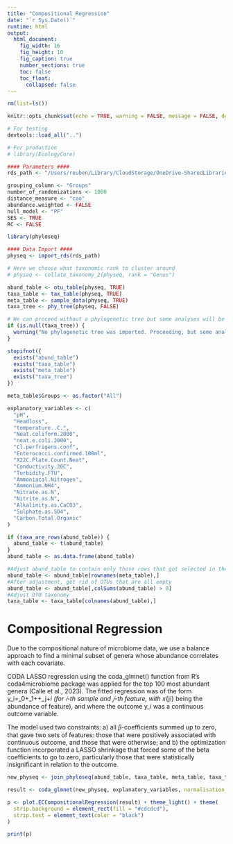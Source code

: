 ```yaml
---
title: "Compositional Regression"
date: "`r Sys.Date()`"
runtime: html
output: 
  html_document:
    fig_width: 16
    fig_height: 10
    fig_caption: true
    number_sections: true
    toc: false
    toc_float:
      collapsed: false
---
```


```r
rm(list=ls())

knitr::opts_chunk$set(echo = TRUE, warning = FALSE, message = FALSE, dev = 'svg')

# For testing
devtools::load_all("..")

# For production
# library(EcologyCore)
```

```r
#### Parameters ####
rds_path <- "/Users/reuben/Library/CloudStorage/OneDrive-SharedLibraries-CranfieldUniversity/Sophie Bretagne - Shared/data/experiment_genus.rds"

grouping_column <- "Groups"
number_of_randomizations <- 1000
distance_measure <- "cao"
abundance.weighted <- FALSE
null_model <- "PF"
SES <- TRUE
RC <- FALSE
```

```r
library(phyloseq)

#### Data Import ####
physeq <- import_rds(rds_path)

# Here we choose what taxonomic rank to cluster around
# physeq <- collate_taxonomy_2(physeq, rank = "Genus")

abund_table <- otu_table(physeq, TRUE)
taxa_table <- tax_table(physeq, TRUE)
meta_table <- sample_data(physeq, TRUE)
taxa_tree <- phy_tree(physeq, FALSE)

# We can proceed without a phylogenetic tree but some analyses will be unavailable
if (is.null(taxa_tree)) {
  warning("No phylogenetic tree was imported. Proceeding, but some analyses may be unavailable.")
}
```

```r
stopifnot({
  exists("abund_table")
  exists("taxa_table")
  exists("meta_table")
  exists("taxa_tree")
})
```

```r
meta_table$Groups <- as.factor("All")

explanatory_variables <- c(
  "pH",
  "Headloss",
  "temperature..C.",
  "Neat.coliform.2000",
  "neat.e.coli.2000",
  "Cl.perfrigens.conf",
  "Enterococci.confirmed.100ml",
  "X22C.Plate.Count.Neat",
  "Conductivity.20C",
  "Turbidity.FTU",
  "Ammoniacal.Nitrogen",
  "Ammonium.NH4",
  "Nitrate.as.N",
  "Nitrite.as.N",
  "Alkalinity.as.CaCO3",
  "Sulphate.as.SO4",
  "Carbon.Total.Organic"
)
```

```r
if (taxa_are_rows(abund_table)) {
  abund_table <- t(abund_table)
}
abund_table <- as.data.frame(abund_table)

#Adjust abund_table to contain only those rows that got selected in the Hypothesis space
abund_table <- abund_table[rownames(meta_table),]
#After adjustment, get rid of OTUs that are all empty
abund_table <- abund_table[,colSums(abund_table) > 0]
#Adjust OTU taxonomy
taxa_table <- taxa_table[colnames(abund_table),]
```

# Compositional Regression

Due to the compositional nature of microbiome data, we use a balance approach to find a minimal subset of genera whose abundance correlates with each covariate. 

CODA LASSO regression using the coda_glmnet() function from R’s coda4microbiome package was applied for the top 100 most abundant genera (Calle et al., 2023). The fitted regression was of the form y_i=\beta_0+\beta_1\log{(x_{1i})}+\ldots+\beta_j\log{\left(x_{ji}\right)}+\epsilon_i (for 𝑖-th sample and 𝑗-th feature, with x_{ji} being the abundance of feature), and where the outcome y_i was a continuous outcome variable. 

The model used two constraints: a) all 𝛽-coefficients summed up to zero, that gave two sets of features: those that were positively associated with continuous outcome, and those that were otherwise; and b) the optimization function incorporated a LASSO shrinkage that forced some of the beta coefficients to go to zero, particularly those that were statistically insignificant in relation to the outcome.

```r
new_physeq <- join_phyloseq(abund_table, taxa_table, meta_table, taxa_tree)

result <- coda_glmnet(new_physeq, explanatory_variables, normalisation_method = "TSS+CLR")
```

```r
p <- plot.ECCompositionalRegression(result) + theme_light() + theme(
  strip.background = element_rect(fill = "#cdcdcd"),
  strip.text = element_text(color = "black")
)

print(p)
```
